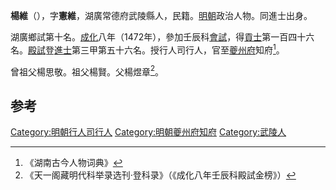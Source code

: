 '''楊維'''（{{bd|1446年||？}}），字'''憲維'''，湖廣常德府武陵縣人，民籍。[[明朝|明朝]]政治人物。同進士出身。

湖廣鄉試第十名。[[成化|成化]]八年（1472年），參加壬辰科[[會試|會試]]，得[[貢士|貢士]]第一百四十六名。[[殿試|殿試]]登[[進士|進士]]第三甲第五十六名。授行人司行人，官至[[夔州府|夔州府]]知府<ref>《湖南古今人物词典》</ref>。

曾祖父楊思敬。祖父楊賢。父楊煜章<ref>《天一阁藏明代科举录选刊·登科录》（《成化八年壬辰科殿試金榜》）</ref>。

==参考==
{{reflist}}
{{明朝人物小作品}}
{{成化八年壬辰科殿試金榜}}
{{DEFAULTSORT:Yang楊}}

[[Category:明朝行人司行人|Category:明朝行人司行人]]
[[Category:明朝夔州府知府|Category:明朝夔州府知府]]
[[Category:武陵人|Category:武陵人]]